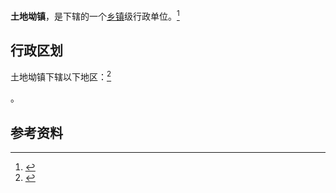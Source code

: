 {{中国乡级行政区|52/06/27/106/000}}

'''土地坳镇'''，是{{PRC admin/fullname|52/06/27/106/000|3}}下辖的一个[[乡镇|乡镇]]级行政单位。<ref>{{PRC admin/ref sgc|{{PRC admin/parent|52/06/27/106/000}}}}</ref>

== 行政区划 ==

土地坳镇下辖以下地区：<ref>{{PRC admin/ref sgc|52/06/27/106/000}}</ref>

{{PRC admin/children|52/06/27/106/000}}。

== 参考资料 ==

{{reflist}}

{{行政区划小作品}}
{{PRC admin/navcat|52/06/27/106/000}}